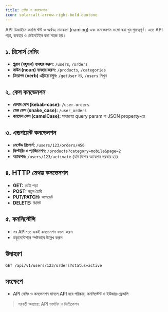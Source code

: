 ```yaml
---
title: নেমিং ও কনভেনশন
icon: solar:alt-arrow-right-bold-duotone
---
```


API ডিজাইনে কনসিস্টেন্ট ও অর্থবহ নামকরণ (naming) এবং কনভেনশন ফলো করা খুব গুরুত্বপূর্ণ। এতে API পড়া, ব্যবহার ও মেইনটেইন করা সহজ হয়।

## ১. রিসোর্স নেমিং
- **প্লুরাল (বহুবচন) ব্যবহার করুন:** `/users`, `/orders`
- **নাউন (noun) ব্যবহার করুন:** `/products`, `/categories`
- **ক্রিয়াপদ (verb) এড়িয়ে চলুন:** `/getUser` নয়, `/users` লিখুন

## ২. কেস কনভেনশন
- **কেবাব কেস (kebab-case):** `/user-orders`
- **স্নেক কেস (snake_case):** `/user_orders`
- **ক্যামেল কেস (camelCase):** সাধারণত query param বা JSON property-তে

## ৩. এন্ডপয়েন্ট কনভেনশন
- **নেস্টেড রিসোর্স:** `/users/123/orders/456`
- **ফিল্টারিং ও প্যাজিনেশন:** `/products?category=mobile&page=2`
- **অ্যাকশন:** `/users/123/activate` (যদি বিশেষ অ্যাকশন দরকার হয়)

## ৪. HTTP মেথড কনভেনশন
- **GET:** ডেটা পড়া
- **POST:** নতুন তৈরি
- **PUT/PATCH:** আপডেট
- **DELETE:** ডিলিট

## ৫. কনসিস্টেন্সি
- সব API-তে একই কনভেনশন ফলো করুন
- ডকুমেন্টেশনে স্পষ্টভাবে উল্লেখ করুন

## উদাহরণ
```
GET /api/v1/users/123/orders?status=active
```

## সংক্ষেপে
- API নেমিং ও কনভেনশন মানলে API হবে পরিষ্কার, কনসিস্টেন্ট ও ইউজার-ফ্রেন্ডলি

> পরবর্তী অধ্যায়ে: API ভার্সনিং ও ডিপ্রিকেশন
